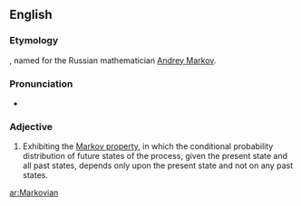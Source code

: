 ==English==


===Etymology===

{{suffix|Markov|ian}}, named for the Russian mathematician [[w:Andrey Markov|Andrey Markov]].

===Pronunciation===

*{{IPA|maɹˈkoʊviən}} {{qualifier|US}}

===Adjective===
{{en-adj|-}}

#{{statistics|of a process}} Exhibiting the [[w:Markov property|Markov property]], in which the conditional probability distribution of future states of the process, given the present state and all past states, depends only upon the present state and not on any past states.
{{pedialite|Markov property|the Markov property}}

[[ar:Markovian]]
